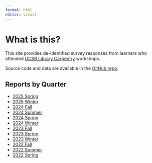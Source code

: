 ```yaml
---
format: html
editor: visual
---
```


# What is this?

This site provides de-identified survey responses from learners who attended [UCSB Library Carpentry](https://ucsbcarpentry.github.io/) workshops.

Source code and data are available in the [GitHub repo](https://github.com/UCSBCarpentry/wkshp-survey-analysis).

## Reports by Quarter

-   [2025 Spring](2025-spring-index.html)
-   [2025 Winter](2025-winter-index.html)
-   [2024 Fall](2024-fall-index.html)
-   [2024 Summer](2024-summer-index.html)
-   [2024 Spring](2024-spring-index.html)
-   [2024 Winter](2024-winter-index.html)
-   [2023 Fall](2023-fall-index.html)
-   [2023 Spring](2023-spring-index.html)
-   [2023 Winter](2023-winter-index.html)
-   [2022 Fall](2022-fall-index.html)
-   [2022 Summer](2022-summer-index.html)
-   [2022 Spring](2022-spring-index.html)
